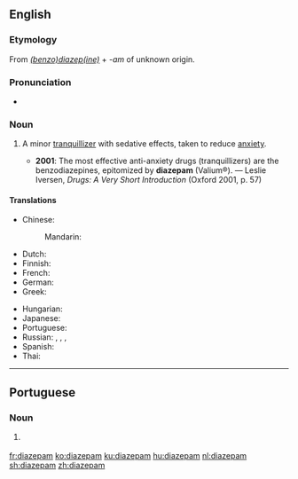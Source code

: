 ==English==

===Etymology===
From ''[[benzodiazepine|(benzo)diazep(ine)]]'' + ''-am'' of unknown origin.

===Pronunciation===
* {{IPA|/daɪˈæzəpæm/|lang=en}}

===Noun===
{{wikipedia}}
{{en-noun}}

# {{context|pharmaceutical drug|lang=en}} A minor [[tranquillizer]] with sedative effects, taken to reduce [[anxiety]].
#* '''2001''': The most effective anti-anxiety drugs (tranquillizers) are the benzodiazepines, epitomized by '''diazepam''' (Valium®). — Leslie Iversen, ''Drugs: A Very Short Introduction'' (Oxford 2001, p. 57)

====Translations====
{{trans-top|minor tranquillizer}}
* Chinese:
*: Mandarin: {{t+|cmn|地西泮|tr=dìxīpàn|sc=Hani}}
* Dutch: {{t+|nl|diazepam}}
* Finnish: {{t+|fi|diatsepaami}}
* French: {{t+|fr|diazépam|m}}
* German: {{t|de|Diazepam|n}}
* Greek: {{t|el|διαζεπάμη|f}}
{{trans-mid}}
* Hungarian: {{t+|hu|diazepám}}
* Japanese: {{t|ja|ジアゼパム|tr=jiazepamu}}
* Portuguese: {{t|pt|diazepam|m}}
* Russian: {{t|ru|диазепа́м|m}}, {{t|ru|сибазо́н|m}}, {{t|ru|рела́ниум|m}}, {{t+|ru|седуксе́н|m}}
* Spanish: {{t|es|diazepam|m}}
* Thai: {{t-needed|th}}
{{trans-bottom}}

----

==Portuguese==

===Noun===
{{pt-noun|m|-}}

# {{label|pt|pharmaceutical drug}} {{l/en|diazepam}} {{gloss|minor tranquillizer}}

[[fr:diazepam]]
[[ko:diazepam]]
[[ku:diazepam]]
[[hu:diazepam]]
[[nl:diazepam]]
[[sh:diazepam]]
[[zh:diazepam]]